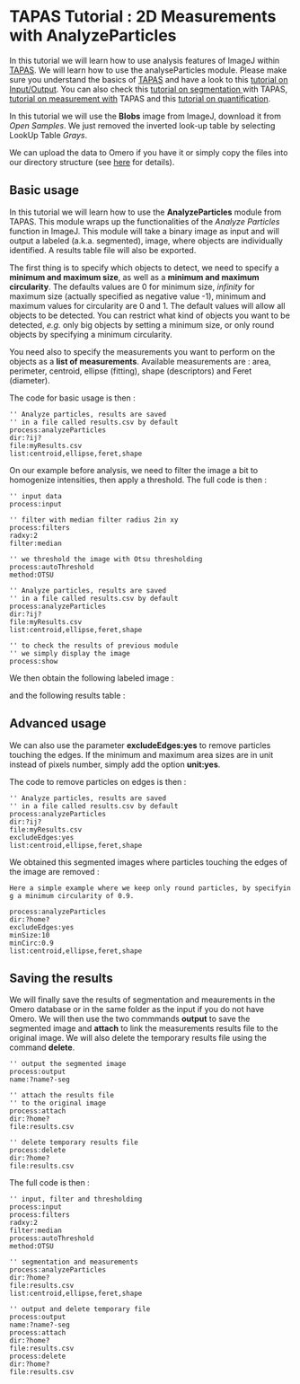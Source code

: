 = TAPAS Tutorial : 2D Measurements with AnalyzeParticles =
In this tutorial we will learn how to use analysis features of ImageJ within [[plugin:utilities:tapas_:integrated_framework_for_automated_processing_and_analysis:start|TAPAS]]. We will learn how to use the analyseParticles  module. Please make sure you understand the basics of [[plugin:utilities:tapas_:integrated_framework_for_automated_processing_and_analysis:start|TAPAS]] and have a look to this [[plugin:utilities:tapas_tutorial_:input_output_i:start|tutorial on Input/Output]]. You can also check this [[plugin:utilities:tapas_tutorial_:segmentation:start|tutorial on segmentation ]] with TAPAS, [[plugin:utilities:tapas_tutorial_:measurement:start|tutorial on measurement ]]with TAPAS and this [[plugin:utilities:tapas_tutorial_:signal_quantification:start|tutorial on quantification]].

In this tutorial we will use the '''Blobs''' image from ImageJ, download it from ''Open Samples''. We just removed the inverted look-up table by selecting LookUp Table ''Grays''.

{{:plugin:stacks:3d_ij_suite:analyzeparticles2.png|}}

We can upload the data to Omero if you have it or simply copy the files into our directory structure (see [[plugin:utilities:tapas_tutorial_:input_output_i:start#tapas_without_omero|here]] for details). 

{{:plugin:stacks:3d_ij_suite:analyzeparticles1.png|}}
== Basic usage ==

In this tutorial we will learn how to use the '''AnalyzeParticles''' module from TAPAS. This module wraps up the functionalities of the ''Analyze Particles'' function in ImageJ. This module will take a binary image as input and will output a labeled (a.k.a. segmented), image, where objects are individually identified. A results table file will also be exported. 

The first thing is to specify which objects to detect, we need to specify a '''minimum and maximum size''', as well as a '''minimum and maximum circularity'''. The defaults values are 0 for minimum size, ''infinity'' for maximum size (actually specified as negative value -1), minimum and maximum values for circularity are 0 and 1. The default values will allow all objects to be detected. You can restrict what kind of objects you want to be detected, ''e.g.'' only big objects by setting a minimum size, or only round objects by specifying a minimum circularity. 

You need also to specify the measurements you want to perform on the objects as a '''list of measurements'''. Available measurements are : area, perimeter, centroid, ellipse (fitting), shape (descriptors) and Feret (diameter). 

The code for basic usage is then :
<source>
'' Analyze particles, results are saved
'' in a file called results.csv by default
process:analyzeParticles
dir:?ij?
file:myResults.csv
list:centroid,ellipse,feret,shape
</source>

On our example before analysis, we need to filter the image a bit to homogenize intensities, then apply a threshold. The full code is then :
<source>
'' input data
process:input

'' filter with median filter radius 2in xy
process:filters
radxy:2
filter:median

'' we threshold the image with Otsu thresholding
process:autoThreshold
method:OTSU

'' Analyze particles, results are saved
'' in a file called results.csv by default
process:analyzeParticles
dir:?ij?
file:myResults.csv
list:centroid,ellipse,feret,shape

'' to check the results of previous module
'' we simply display the image
process:show
</source>

We then obtain the following labeled image :

{{:plugin:stacks:3d_ij_suite:analyzeparticles3.png|}}

and the following results table :

{{:plugin:stacks:3d_ij_suite:analyzeparticles4.png|}}

== Advanced usage ==
We can also use the parameter '''excludeEdges:yes''' to remove particles touching the edges. If the minimum and maximum area sizes are in unit instead of pixels number, simply add the option '''unit:yes'''. 

The code to remove particles on edges is then :
<source>
'' Analyze particles, results are saved
'' in a file called results.csv by default
process:analyzeParticles
dir:?ij?
file:myResults.csv
excludeEdges:yes
list:centroid,ellipse,feret,shape
</source>

We obtained this segmented images where particles touching the edges of the image are removed :

{{:plugin:stacks:3d_ij_suite:analyzeparticles5.png|}}

 Here a simple example where we keep only round particles, by specifying a minimum circularity of 0.9.
<source>
process:analyzeParticles
dir:?home?
excludeEdges:yes
minSize:10
minCirc:0.9
list:centroid,ellipse,feret,shape
</source>

{{:plugin:stacks:3d_ij_suite:analyzeparticles6.png|}}

== Saving the results ==
We will finally save the results of segmentation and meaurements in the Omero database or in the same folder as the input if you do not have Omero. We will then use the two commmands '''output''' to save the segmented image and '''attach''' to link the measurements results file to the original image. We will also delete the temporary results file using the command '''delete'''. 
<source>
'' output the segmented image
process:output
name:?name?-seg

'' attach the results file 
'' to the original image
process:attach
dir:?home?
file:results.csv

'' delete temporary results file
process:delete
dir:?home?
file:results.csv
</source>

The full code is then :
<source>
'' input, filter and thresholding
process:input
process:filters
radxy:2
filter:median
process:autoThreshold
method:OTSU

'' segmentation and measurements 
process:analyzeParticles
dir:?home?
file:results.csv
list:centroid,ellipse,feret,shape

'' output and delete temporary file
process:output
name:?name?-seg
process:attach
dir:?home?
file:results.csv
process:delete
dir:?home?
file:results.csv
</source>


